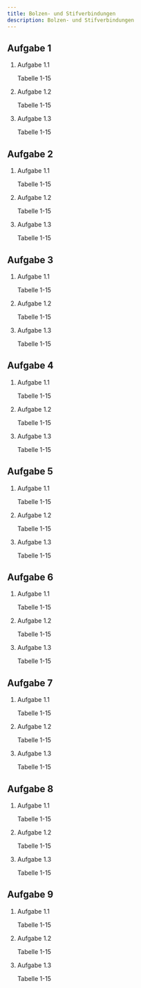 ```yaml
---
title: Bolzen- und Stifverbindungen
description: Bolzen- und Stifverbindungen
---
```



## Aufgabe 1

<Aside>
</Aside>

<Steps>

1. Aufgabe 1.1
 
    Tabelle 1-15

2. Aufgabe 1.2

    Tabelle 1-15

3. Aufgabe 1.3

    Tabelle 1-15

</Steps>

## Aufgabe 2

<Aside>
</Aside>

<Steps>

1. Aufgabe 1.1
 
    Tabelle 1-15

2. Aufgabe 1.2

    Tabelle 1-15

3. Aufgabe 1.3

    Tabelle 1-15

</Steps>

## Aufgabe 3

<Aside>
</Aside>

<Steps>

1. Aufgabe 1.1
 
    Tabelle 1-15

2. Aufgabe 1.2

    Tabelle 1-15

3. Aufgabe 1.3

    Tabelle 1-15

</Steps>

## Aufgabe 4

<Aside>
</Aside>

<Steps>

1. Aufgabe 1.1
 
    Tabelle 1-15

2. Aufgabe 1.2

    Tabelle 1-15

3. Aufgabe 1.3

    Tabelle 1-15

</Steps>

## Aufgabe 5

<Aside>
</Aside>

<Steps>

1. Aufgabe 1.1
 
    Tabelle 1-15

2. Aufgabe 1.2

    Tabelle 1-15

3. Aufgabe 1.3

    Tabelle 1-15

</Steps>

## Aufgabe 6

<Aside>
</Aside>

<Steps>

1. Aufgabe 1.1
 
    Tabelle 1-15

2. Aufgabe 1.2

    Tabelle 1-15

3. Aufgabe 1.3

    Tabelle 1-15

</Steps>

## Aufgabe 7

<Aside>
</Aside>

<Steps>

1. Aufgabe 1.1
 
    Tabelle 1-15

2. Aufgabe 1.2

    Tabelle 1-15

3. Aufgabe 1.3

    Tabelle 1-15

</Steps>

## Aufgabe 8

<Aside>
</Aside>

<Steps>

1. Aufgabe 1.1
 
    Tabelle 1-15

2. Aufgabe 1.2

    Tabelle 1-15

3. Aufgabe 1.3

    Tabelle 1-15

</Steps>

## Aufgabe 9

<Aside>
</Aside>

<Steps>

1. Aufgabe 1.1
 
    Tabelle 1-15

2. Aufgabe 1.2

    Tabelle 1-15

3. Aufgabe 1.3

    Tabelle 1-15

</Steps>
